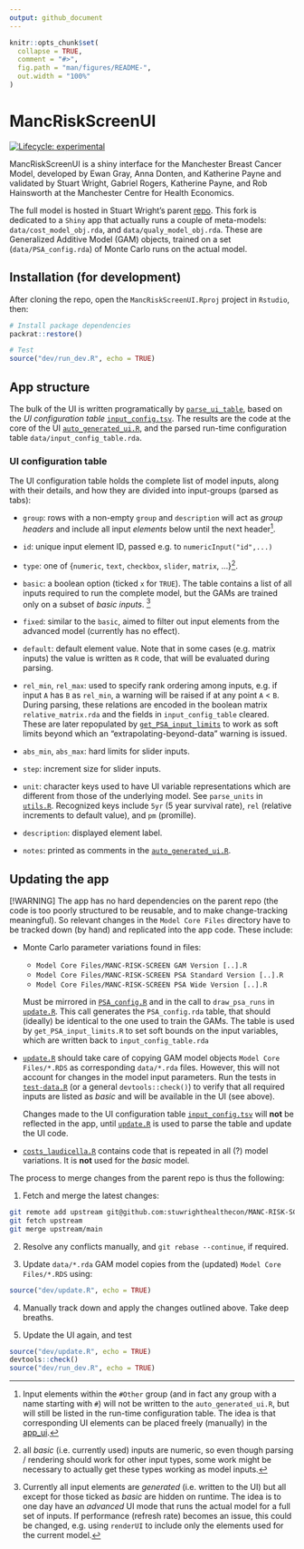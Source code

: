 ```yaml
---
output: github_document
---
```


<!-- README.md is generated from README.Rmd. Please edit that file -->

```r
knitr::opts_chunk$set(
  collapse = TRUE,
  comment = "#>",
  fig.path = "man/figures/README-",
  out.width = "100%"
)
```

# MancRiskScreenUI

<!-- badges: start -->
[![Lifecycle: experimental](https://img.shields.io/badge/lifecycle-experimental-orange.svg)](https://lifecycle.r-lib.org/articles/stages.html#experimental)
<!-- badges: end -->

MancRiskScreenUI is a shiny interface for the Manchester Breast Cancer Model, developed by Ewan Gray, Anna Donten, and Katherine Payne and validated by Stuart Wright, Gabriel Rogers, Katherine Payne, and Rob Hainsworth at the Manchester Centre for Health Economics.

The full model is hosted in Stuart Wright's parent [repo](https://github.com/stuwrighthealthecon/MANC-RISK-SCREEN). This fork is dedicated to a `Shiny` app that actually runs a couple of meta-models: `data/cost_model_obj.rda`, and `data/qualy_model_obj.rda`. These are Generalized Additive Model (GAM) objects, trained on a set (`data/PSA_config.rda`) of Monte Carlo runs on the actual model.

## Installation (for development)

After cloning the repo, open the `MancRiskScreenUI.Rproj` project in `Rstudio`, then:

```r
# Install package dependencies
packrat::restore()

# Test
source("dev/run_dev.R", echo = TRUE)
```

## App structure

The bulk of the UI is written programatically by [`parse_ui_table`](dev/parse_ui_table.R), based on the _UI configuration table_ [`input_config.tsv`](data-raw/input_config_table.R). The results are the code at the core of the UI [`auto_generated_ui.R`](R/auto_generated_ui.R), and the parsed run-time configuration table `data/input_config_table.rda`.

### UI configuration table

The UI configuration table holds the complete list of model inputs, along with their details, and how they are divided into input-groups (parsed as tabs):

- `group`: rows with a non-empty `group` and `description` will act as _group headers_ and include all input _elements_ below until the next header[^grp]. 

- `id`: unique input element ID, passed e.g. to `numericInput("id",...)`

- `type`: one of  {`numeric`, `text`, `checkbox`, `slider`, `matrix`, ...}[^typ]. 

- `basic`: a boolean option (ticked `x` for `TRUE`). The table contains a list of all inputs required to run the complete model, but the GAMs are trained only on a subset of _basic inputs_. [^basic] 

- `fixed`: similar to the `basic`, aimed to filter out input elements from the advanced model (currently has no effect).

- `default`: default element value. Note that in some cases (e.g. matrix inputs) the value is written as `R` code, that will be evaluated during parsing.

- `rel_min`, `rel_max`: used to specify rank ordering among inputs, e.g. if input `A` has `B` as `rel_min`, a warning will be raised if at any point `A` \< `B`. During parsing, these relations are encoded in the boolean matrix `relative_matrix.rda` and the fields in `input_config_table` cleared. These are later repopulated by [`get_PSA_input_limits`](dev/get_PSA_input_limits.R) to work as soft limits beyond which an “extrapolating-beyond-data” warning is issued.

- `abs_min`, `abs_max`: hard limits for slider inputs.

-	`step`: increment size for slider inputs.

- `unit`: character keys used to have UI variable representations which are different from those of the underlying model. See `parse_units` in [`utils.R`](R/utils.R). Recognized keys include `5yr` (5 year survival rate), `rel` (relative increments to default value), and `pm` (promille).

- `description`: displayed element label.

-	`notes`: printed as comments in the [`auto_generated_ui.R`](R/auto_generated_ui.R).

[^grp]: Input elements within the `#Other` group (and in fact any group with a name starting with `#`) will not be written to the `auto_generated_ui.R`, but will still be listed in the run-time configuration table. The idea is that corresponding UI elements can be placed freely (manually) in the [app_ui](R/app_ui.R).

[^typ]: all _basic_ (i.e. currently used) inputs are numeric, so even though parsing / rendering should work for other input types, some work might be necessary to actually get these types working as model inputs.

[^basic]: Currently all input elements are _generated_ (i.e. written to the UI) but all except for those ticked as _basic_ are hidden on runtime. The idea is to one day have an _advanced_ UI mode that runs the actual model for a full set of inputs. If performance (refresh rate) becomes an issue, this could be changed, e.g. using `renderUI` to include only the elements used for the current model.


## Updating the app

[!WARNING]
The app has no hard dependencies on the parent repo (the code is too poorly structured to be reusable, and to make change-tracking meaningful). So relevant changes in the `Model Core Files` directory have to be tracked down (by hand) and replicated into the app code. These include:

- Monte Carlo parameter variations found in files:
  + `Model Core Files/MANC-RISK-SCREEN GAM Version [..].R`
  + `Model Core Files/MANC-RISK-SCREEN PSA Standard Version [..].R`
  + `Model Core Files/MANC-RISK-SCREEN PSA Wide Version [..].R`
  
  Must be mirrored in [`PSA_config.R`](data-raw/PSA_config.R) and in the call to `draw_psa_runs` in [`update.R`](dev/update.R). This call generates the `PSA_config.rda` table, that should (ideally) be identical to the one used to train the GAMs. The table is used by `get_PSA_input_limits.R` to set soft bounds on the input variables, which are written back to `input_config_table.rda`

- [`update.R`](dev/update.R) should take care of copying GAM model objects `Model Core Files/*.RDS` as corresponding `data/*.rda` files. However, this will not account for changes in the model input parameters. Run the tests in [`test-data.R`](tests/testthat/test-data.R) (or a general `devtools::check()`) to verify that all required inputs are listed as _basic_ and will be available in the UI (see above).

  Changes made to the UI configuration table [`input_config.tsv`](data-raw/input_config_table.R) will **not** be reflected in the app, until [`update.R`](dev/update.R) is used to parse the table and update the UI code.

- [`costs_laudicella.R`](R/costs_laudicella.R) contains code that is repeated in all (?) model variations. It is **not** used for the _basic_ model.

The process to merge changes from the parent repo is thus the following:

1. Fetch and merge the latest changes:
```sh
git remote add upstream git@github.com:stuwrighthealthecon/MANC-RISK-SCREEN.git
git fetch upstream
git merge upstream/main
```
2. Resolve any conflicts manually, and `git rebase --continue`, if required.

3. Update `data/*.rda` GAM model copies from the (updated) `Model Core Files/*.RDS` using:
```r
source("dev/update.R", echo = TRUE)
```

4. Manually track down and apply the changes outlined above. Take deep breaths.

5. Update the UI again, and test
```r
source("dev/update.R", echo = TRUE)
devtools::check()
source("dev/run_dev.R", echo = TRUE)
```

